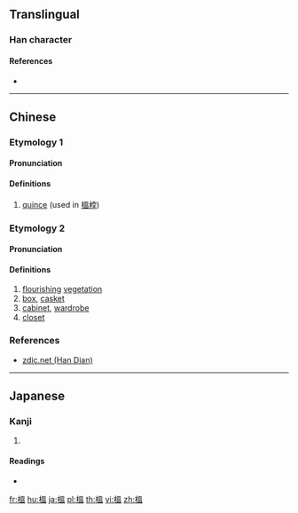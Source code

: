 {{character info/new}}
{{also|榅}}
==Translingual==

===Han character===
{{Han char|rn=75|rad=木|as=10|sn=14|four=|canj=DWOT|ids=⿰木𥁕}}

====References====
* {{Han ref|kx=0544.210|dkj=15277|dj=0932.050|hdz=21264.071|uh=69B2|ud=27058}}

----

==Chinese==
{{zh-forms|s=榅}}

===Etymology 1===

====Pronunciation====
{{zh-pron
|m=wēn
|c=wan1,wat1
|mc=
|oc=
|ma=
|cat=n
}}

====Definitions====
{{zh-hanzi}}

# [[quince]] (used in [[榲桲]])

===Etymology 2===

====Pronunciation====
{{zh-pron
|m=yùn
|c=
|cat=n
}}

====Definitions====
{{zh-hanzi}}

# [[flourish]]ing [[vegetation]]
# [[box]], [[casket]]
# [[cabinet]], [[wardrobe]]
# [[closet]]

===References===
* [http://www.zdic.net/z/1c/js/6985.htm zdic.net (Han Dian)]

----

==Japanese==

===Kanji===
{{ja-kanji|grade=|rs=木10}}

# {{defn|lang=ja|sort=木10}}

====Readings====
* {{ja-readings|on=[[おつ]] (otsu), [[おち]] (ochi), [[うん]] (un)|kun=[[すぎ]] (sugi)}}

[[fr:榲]]
[[hu:榲]]
[[ja:榲]]
[[pl:榲]]
[[th:榲]]
[[vi:榲]]
[[zh:榲]]